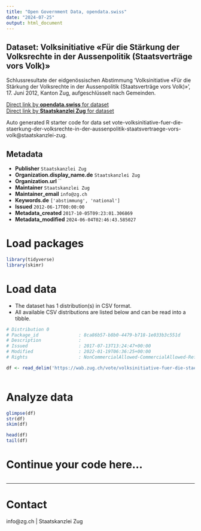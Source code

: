 ```yaml
---
title: "Open Government Data, opendata.swiss"
date: "2024-07-25"
output: html_document
---
```


## Dataset: Volksinitiative «Für die Stärkung der Volksrechte in der Aussenpolitik (Staatsverträge vors Volk)»

Schlussresultate der eidgenössischen Abstimmung 'Volksinitiative «Für die Stärkung der Volksrechte in der Aussenpolitik (Staatsverträge vors Volk)»', 17. Juni 2012, Kanton Zug, aufgeschlüsselt nach Gemeinden.

[Direct link by **opendata.swiss** for dataset](https://opendata.swiss/de/dataset/volksinitiative-fur-die-starkung-der-volksrechte-in-der-aussenpolitik-staatsvertrage-vors-volk)<br>
[Direct link by **Staatskanzlei Zug** for dataset](https://wab.zug.ch/vote/volksinitiative-fuer-die-staerkung-der-volksrechte-in-der-aussenpolitik-staatsvertraege-vors-volk/data)

Auto generated R starter code for data set vote-volksinitiative-fuer-die-staerkung-der-volksrechte-in-der-aussenpolitik-staatsvertraege-vors-volk@staatskanzlei-zug.

## Metadata

- **Publisher** `Staatskanzlei Zug`
- **Organization.display_name.de** `Staatskanzlei Zug`
- **Organization.url** ``
- **Maintainer** `Staatskanzlei Zug`
- **Maintainer_email** `info@zg.ch`
- **Keywords.de** `['abstimmung', 'national']`
- **Issued** `2012-06-17T00:00:00`
- **Metadata_created** `2017-10-05T09:23:01.306869`
- **Metadata_modified** `2024-06-04T02:46:43.585027`


# Load packages

```r

library(tidyverse)
library(skimr)

```

# Load data

-   The dataset has 1 distribution(s) in CSV format.
-   All available CSV distributions are listed below and can be read into a tibble.

```r

# Distribution 0
# Package_id               : 8ca86b57-b8b0-4479-b718-1e033b3c551d
# Description              : 
# Issued                   : 2017-07-13T13:24:47+00:00
# Modified                 : 2022-01-19T06:36:25+00:00
# Rights                   : NonCommercialAllowed-CommercialAllowed-ReferenceRequired

df <- read_delim('https://wab.zug.ch/vote/volksinitiative-fuer-die-staerkung-der-volksrechte-in-der-aussenpolitik-staatsvertraege-vors-volk/data-csv')



```

# Analyze data

```r

glimpse(df)
str(df)
skim(df)

head(df)
tail(df)

```

# Continue your code here...

```r

```

------------------------------------------------------------------------

# Contact

info@zg.ch | Staatskanzlei Zug
